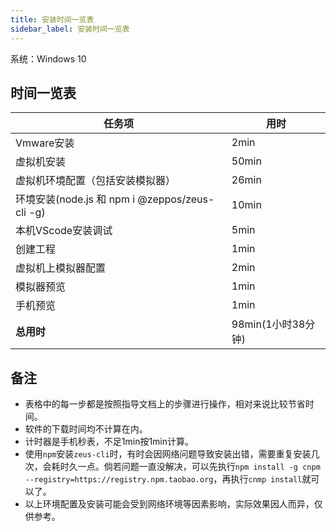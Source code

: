 ```yaml
---
title: 安装时间一览表
sidebar_label: 安装时间一览表
---
```


系统：Windows 10 


## 时间一览表

|                           任务项                          |            用时       |
|  -------------------------------------------------------- | -------------------- |
| Vmware安装                                                |   2min               |
| 虚拟机安装                                                 |   50min             |
| 虚拟机环境配置（包括安装模拟器）                             |   26min             |
| 环境安装(node.js 和 npm i @zeppos/zeus-cli -g)             |   10min             |
| 本机VScode安装调试                                         |   5min              |
| 创建工程                                                   |  1min               |
| 虚拟机上模拟器配置                                          |   2min              |
| 模拟器预览                                                 |   1min               |
| 手机预览                                                  |   1min                |
| **总用时**                                                |  98min(1小时38分钟)   |



## 备注

- 表格中的每一步都是按照指导文档上的步骤进行操作，相对来说比较节省时间。
- 软件的下载时间均不计算在内。
- 计时器是手机秒表，不足1min按1min计算。
- 使用`npm`安装`zeus-cli`时，有时会因网络问题导致安装出错，需要重复安装几次，会耗时久一点。倘若问题一直没解决，可以先执行`npm install -g cnpm --registry=https://registry.npm.taobao.org`，再执行`cnmp install`就可以了。
- 以上环境配置及安装可能会受到网络环境等因素影响，实际效果因人而异，仅供参考。
